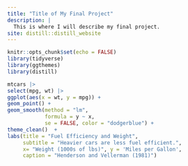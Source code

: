 ```yaml
---
title: "Title of My Final Project"
description: |
  This is where I will describe my final project.
site: distill::distill_website
---
```


```r
knitr::opts_chunk$set(echo = FALSE)
library(tidyverse)
library(ggthemes)
library(distill)
```

```r
mtcars |>
select(mpg, wt) |>
ggplot(aes(x = wt, y = mpg)) + 
geom_point() + 
geom_smooth(method = "lm",
            formula = y ~ x,
            se = FALSE, color = "dodgerblue") + 
theme_clean()  +
labs(title = "Fuel Efficiency and Weight",
     subtitle = "Heavier cars are less fuel efficient.",
     x= "Weight (1000s of lbs)", y = 'Miles per Gallon',
     caption = "Henderson and Vellerman (1981)")
```

